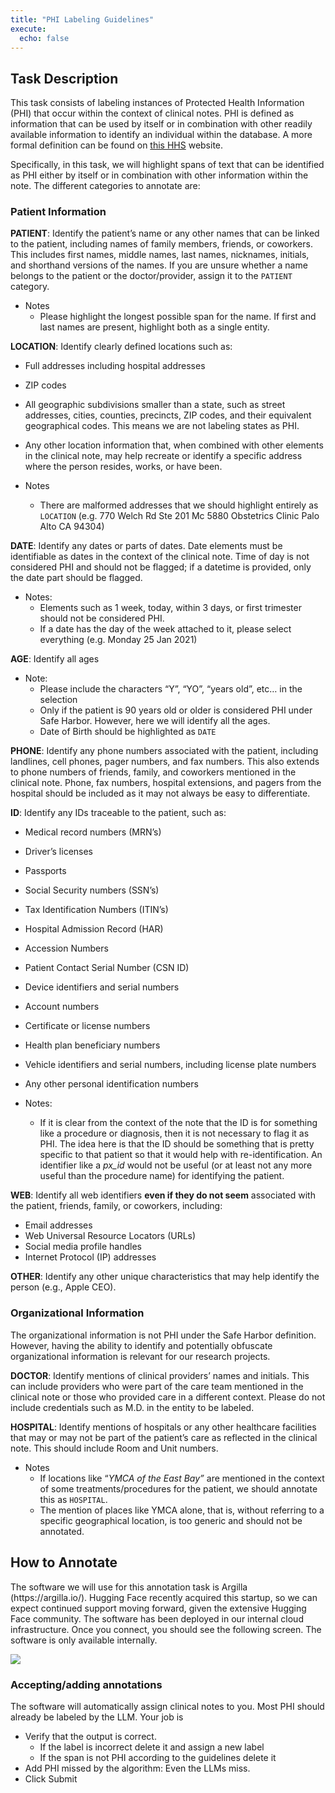 ```yaml
---
title: "PHI Labeling Guidelines"
execute:
  echo: false
---
```


## Task Description

This task consists of labeling instances of Protected Health Information (PHI) that occur within the context of clinical notes. PHI is defined as information that can be used by itself or in combination with other readily available information to identify an individual within the database. A more formal definition can be found on [this HHS](https://www.hhs.gov/hipaa/for-professionals/special-topics/de-identification/index.html) website.

Specifically, in this task, we will highlight spans of text that can be identified as PHI either by itself or in combination with other information within the note. The different categories to annotate are:

### Patient Information

**PATIENT**: Identify the patient's name or any other names that can be linked to the patient, including names of family members, friends, or coworkers. This includes first names, middle names, last names, nicknames, initials, and shorthand versions of the names. If you are unsure whether a name belongs to the patient or the doctor/provider, assign it to the `PATIENT` category.

* Notes  
  * Please highlight the longest possible span for the name. If first and last names are present, highlight both as a single entity. 

**LOCATION**: Identify clearly defined locations such as:

* Full addresses including hospital addresses   
* ZIP codes  
* All geographic subdivisions smaller than a state, such as street addresses, cities, counties, precincts, ZIP codes, and their equivalent geographical codes. This means we are not labeling states as PHI.  
* Any other location information that, when combined with other elements in the clinical note, may help recreate or identify a specific address where the person resides, works, or have been.

* Notes
  * There are malformed addresses that we should highlight entirely as `LOCATION` (e.g. 770 Welch Rd Ste 201 Mc 5880 Obstetrics Clinic Palo Alto CA 94304)

**DATE**: Identify any dates or parts of dates. Date elements must be identifiable as dates in the context of the clinical note. Time of day is not considered PHI and should not be flagged; if a datetime is provided, only the date part should be flagged.

* Notes:   
  * Elements such as 1 week, today, within 3 days, or first trimester should not be considered PHI.   
  * If a date has the day of the week attached to it, please select everything (e.g. Monday 25 Jan 2021)

**AGE**: Identify all ages

* Note:   
  * Please include the characters “Y”, “YO”, “years old”, etc… in the selection  
  * Only if the patient is 90 years old or older is considered PHI under Safe Harbor. However, here we will identify all the ages.   
  * Date of Birth should be highlighted as `DATE`

**PHONE**: Identify any phone numbers associated with the patient, including landlines, cell phones, pager numbers, and fax numbers. This also extends to phone numbers of friends, family, and coworkers mentioned in the clinical note. Phone, fax numbers, hospital extensions, and pagers from the hospital should be included as it may not always be easy to differentiate. 

**ID**: Identify any IDs traceable to the patient, such as:

* Medical record numbers (MRN's)  
* Driver's licenses  
* Passports  
* Social Security numbers (SSN's)  
* Tax Identification Numbers (ITIN's)  
* Hospital Admission Record (HAR)  
* Accession Numbers  
* Patient Contact Serial Number (CSN ID)  
* Device identifiers and serial numbers  
* Account numbers  
* Certificate or license numbers  
* Health plan beneficiary numbers  
* Vehicle identifiers and serial numbers, including license plate numbers  
* Any other personal identification numbers

* Notes: 
  * If it is clear from the context of the note that the ID is for something like a procedure or diagnosis, then it is not necessary to flag it as PHI. The idea here is that the ID should be something that is pretty specific to that patient so that it would help with re-identification. An identifier like a *px_id* would not be useful (or at least not any more useful than the procedure name) for identifying the patient.

**WEB**: Identify all web identifiers **even if they do not seem** associated with the patient, friends, family, or coworkers, including:

* Email addresses  
* Web Universal Resource Locators (URLs)  
* Social media profile handles  
* Internet Protocol (IP) addresses

**OTHER**: Identify any other unique characteristics that may help identify the person (e.g., Apple CEO).

### Organizational Information

The organizational information is not PHI under the Safe Harbor definition. However, having the ability to identify and potentially obfuscate organizational information is relevant for our research projects.

**DOCTOR**: Identify mentions of clinical providers' names and initials. This can include providers who were part of the care team mentioned in the clinical note or those who provided care in a different context. Please do not include credentials such as M.D. in the entity to be labeled.

**HOSPITAL**: Identify mentions of hospitals or any other healthcare facilities that may or may not be part of the patient's care as reflected in the clinical note. This should include Room and Unit numbers. 

* Notes
  * If locations like “*YMCA of the East Bay”* are mentioned in the context of some treatments/procedures for the patient, we should annotate this as `HOSPITAL`.
  * The mention of places like YMCA alone, that is, without referring to a specific geographical location, is too generic and should not be annotated. 

## How to Annotate

The software we will use for this annotation task is Argilla (https://argilla.io/). Hugging Face recently acquired this startup, so we can expect continued support moving forward, given the extensive Hugging Face community. The software has been deployed in our internal cloud infrastructure. Once you connect, you should see the following screen. The software is only available internally.

![](../images/argilla_ui.png)

### Accepting/adding annotations

The software will automatically assign clinical notes to you. Most PHI should already be labeled by the LLM. Your job is

* Verify that the output is correct.  
  * If the label is incorrect delete it and assign a new label  
  * If the span is not PHI according to the guidelines delete it  
* Add PHI missed by the algorithm: Even the LLMs miss. 
* Click Submit

